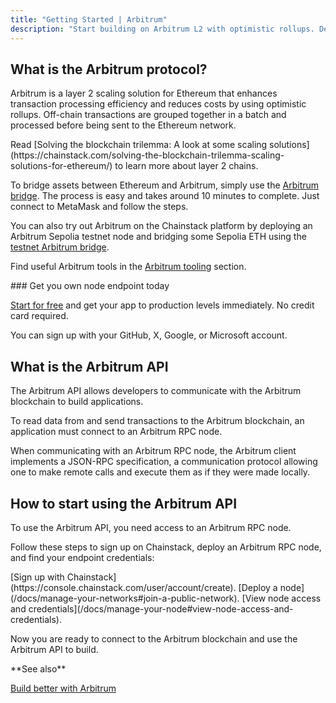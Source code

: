---
title: "Getting Started | Arbitrum"
description: "Start building on Arbitrum L2 with optimistic rollups. Deploy RPC nodes, use JSON-RPC API, bridge assets, and connect to Ethereum scaling solution."
---

## What is the Arbitrum protocol?

Arbitrum is a layer 2 scaling solution for Ethereum that enhances transaction processing efficiency and reduces costs by using optimistic rollups. Off-chain transactions are grouped together in a batch and processed before being sent to the Ethereum network.

<Info>
  Read [Solving the blockchain trilemma: A look at some scaling solutions](https://chainstack.com/solving-the-blockchain-trilemma-scaling-solutions-for-ethereum/) to learn more about layer 2 chains.
</Info>

To bridge assets between Ethereum and Arbitrum, simply use the [Arbitrum bridge](https://bridge.arbitrum.io/?l2ChainId=42161). The process is easy and takes around 10 minutes to complete. Just connect to MetaMask and follow the steps.

You can also try out Arbitrum on the Chainstack platform by deploying an Arbitrum Sepolia testnet node and bridging some Sepolia ETH using the [testnet Arbitrum bridge](https://bridge.arbitrum.io/?l2ChainId=421613).

Find useful Arbitrum tools in the [Arbitrum tooling](/docs/arbitrum-tooling) section.

<Check>
  ### Get you own node endpoint today

  [Start for free](https://console.chainstack.com/) and get your app to production levels immediately. No credit card required.

  You can sign up with your GitHub, X, Google, or Microsoft account.
</Check>

## What is the Arbitrum API

The Arbitrum API allows developers to communicate with the Arbitrum blockchain to build applications.

To read data from and send transactions to the Arbitrum blockchain, an application must connect to an Arbitrum RPC node.

When communicating with an Arbitrum RPC node, the Arbitrum client implements a JSON-RPC specification, a communication protocol allowing one to make remote calls and execute them as if they were made locally.

## How to start using the Arbitrum API

To use the Arbitrum API, you need access to an Arbitrum RPC node.

Follow these steps to sign up on Chainstack, deploy an Arbitrum RPC node, and find your endpoint credentials:

<Steps>
<Step>
[Sign up with Chainstack](https://console.chainstack.com/user/account/create).
</Step>
<Step>
[Deploy a node](/docs/manage-your-networks#join-a-public-network).
</Step>
<Step>
[View node access and credentials](/docs/manage-your-node#view-node-access-and-credentials).
</Step>
</Steps>

Now you are ready to connect to the Arbitrum blockchain and use the Arbitrum API to build.

<Info>
  **See also**

  [Build better with Arbitrum](https://chainstack.com/build-better-with-arbitrum/)
</Info>

